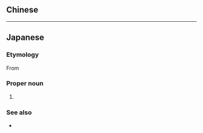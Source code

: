 {{also|豬悟能}}
==Chinese==
{{zh-see|豬悟能}}

----

==Japanese==
{{DEFAULTSORT:ちょごのう}}
{{ja-kanjitab|ちょ|ご|のう|yomi=o}}
{{wikipedia|lang=ja}}

===Etymology===
From {{der|ja|lzh|豬悟能}}

===Proper noun===
{{ja-pos|proper|ちょ ごのう}}

# {{w|Zhu Bajie|Zhu Wuneng}}

===See also===
* {{ja-r|猪%八%戒|^ちょ% ^はっ%かい}}

{{topics|ja|Fictional characters}}